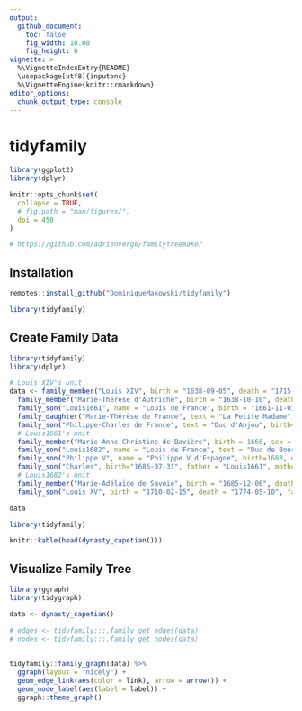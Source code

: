 ```yaml
---
output: 
  github_document:
    toc: false
    fig_width: 10.08
    fig_height: 6
vignette: >
  %\VignetteIndexEntry{README}
  \usepackage[utf8]{inputenc}
  %\VignetteEngine{knitr::rmarkdown}
editor_options: 
  chunk_output_type: console
---
```


# tidyfamily

```r
library(ggplot2)
library(dplyr)

knitr::opts_chunk$set(
  collapse = TRUE,
  # fig.path = "man/figures/",
  dpi = 450
)

# https://github.com/adrienverge/familytreemaker
```

## Installation

```r
remotes::install_github("DominiqueMakowski/tidyfamily")

library(tidyfamily)
```

## Create Family Data

```r
library(tidyfamily)
library(dplyr)

# Louis XIV's unit
data <- family_member("Louis XIV", birth = "1638-09-05", death = "1715-09-01", sex = "Male") %>% 
  family_member("Marie-Thérèse d'Autriche", birth = "1638-10-10", death = "1683-07-30", sex = "Female") %>% 
  family_son("Louis1661", name = "Louis de France", birth = "1661-11-01", death = "1711-04-14", father = "Louis XIV", mother = "Marie-Thérèse d'Autriche") %>% 
  family_daughter("Marie-Thérèse de France", text = "La Petite Madame", birth = 1667, death = 1672, father = "Louis XIV", mother = "Marie-Thérèse d'Autriche") %>% 
  family_son("Philippe-Charles de France", text = "Duc d'Anjou", birth="1668-08-05", death = "1671-07-10", father = "Louis XIV", mother = "Marie-Thérèse d'Autriche") %>% 
  # Louis1661's unit
  family_member("Marie Anne Christine de Bavière", birth = 1660, sex = "Female") %>% 
  family_son("Louis1682", name = "Louis de France", text = "Duc de Bourgogne", birth=1682, death = 1712, father = "Louis1661", mother = "Marie Anne Christine de Bavière") %>% 
  family_son("Philippe V", name = "Philippe V d'Espagne", birth=1683, death = 1746, father = "Louis1661", mother = "Marie Anne Christine de Bavière") %>% 
  family_son("Charles", birth="1686-07-31", father = "Louis1661", mother = "Marie Anne Christine de Bavière") %>% 
  # Louis1682's unit
  family_member("Marie-Adélaïde de Savoie", birth = "1685-12-06", death = "1712-02-12", sex = "Female") %>% 
  family_son("Louis XV", birth = "1710-02-15", death = "1774-05-10", father = "Louis1682", mother = "Marie-Adélaïde de Savoie")

data
```
```r
library(tidyfamily)

knitr::kable(head(dynasty_capetian()))
```

## Visualize Family Tree

```r
library(ggraph)
library(tidygraph)

data <- dynasty_capetian()

# edges <- tidyfamily:::.family_get_edges(data)
# nodes <- tidyfamily:::.family_get_nodes(data)
  
  
tidyfamily::family_graph(data) %>%
  ggraph(layout = "nicely") +
  geom_edge_link(aes(color = link), arrow = arrow()) +
  geom_node_label(aes(label = label)) +
  ggraph::theme_graph()
```




